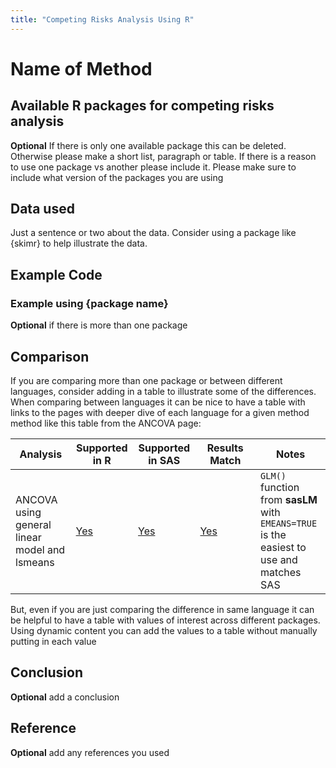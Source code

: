 ```yaml
---
title: "Competing Risks Analysis Using R"
---
```


# Name of Method

## Available R packages for competing risks analysis

**Optional** If there is only one available package this can be deleted. Otherwise please make a short list, paragraph or table. If there is a reason to use one package vs another please include it. Please make sure to include what version of the packages you are using

## Data used

Just a sentence or two about the data. Consider using a package like {skimr} to help illustrate the data.

## Example Code

### Example using {package name}

**Optional** if there is more than one package

## Comparison

If you are comparing more than one package or between different languages, consider adding in a table to illustrate some of the differences. When comparing between languages it can be nice to have a table with links to the pages with deeper dive of each language for a given method method like this table from the ANCOVA page:

| Analysis                                      | Supported in R          | Supported in SAS          | Results Match | Notes                                                                                    |
|--------------|--------------|--------------|--------------|----------------|
| ANCOVA using general linear model and lsmeans | [Yes](../R/ancova.html) | [Yes](../SAS/ancova.html) | [Yes](#comp)  | `GLM()` function from **sasLM** with `EMEANS=TRUE` is the easiest to use and matches SAS |

But, even if you are just comparing the difference in same language it can be helpful to have a table with values of interest across different packages. Using dynamic content you can add the values to a table without manually putting in each value

## Conclusion

**Optional** add a conclusion

## Reference

**Optional** add any references you used
